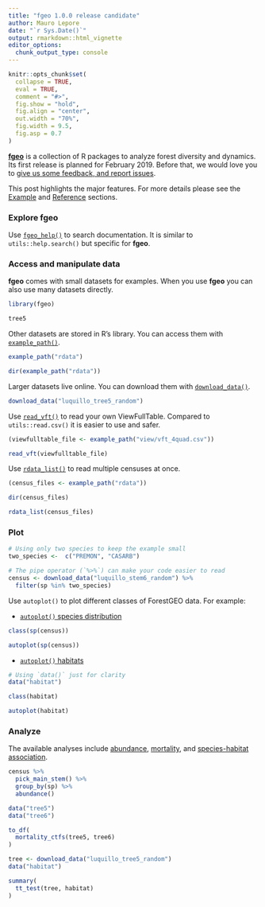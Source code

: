 ```yaml
---
title: "fgeo 1.0.0 release candidate"
author: Mauro Lepore
date: "`r Sys.Date()`"
output: rmarkdown::html_vignette
editor_options: 
  chunk_output_type: console
---
```


```r
knitr::opts_chunk$set(
  collapse = TRUE,
  eval = TRUE,
  comment = "#>",
  fig.show = "hold",
  fig.align = "center",
  out.width = "70%", 
  fig.width = 9.5, 
  fig.asp = 0.7
)
```

[__fgeo__](https://forestgeo.github.io/fgeo/index.html) is a collection of R packages to analyze forest diversity and dynamics. Its first release is planned for February 2019. Before that, we would love you to [give us some feedback, and report issues](https://github.com/forestgeo/fgeo/issues).

This post highlights the major features. For more details please see the [Example](https://forestgeo.github.io/fgeo/index.html#example) and [Reference](https://forestgeo.github.io/fgeo/articles/siteonly/reference.html) sections.

### Explore fgeo

Use [`fgeo_help()`](https://forestgeo.github.io/fgeo/reference/fgeo_help) to search documentation. It is similar to `utils::help.search()` but specific for __fgeo__.

### Access and manipulate data

__fgeo__ comes with small datasets for examples. When you use __fgeo__ you can also use many datasets directly.

```r
library(fgeo)

tree5
```

Other datasets are stored in R's library. You can access them with [`example_path()`](https://forestgeo.github.io/fgeo.x/reference/example_path).

```r
example_path("rdata")

dir(example_path("rdata"))
```

Larger datasets live online. You can download them with [`download_data()`](https://forestgeo.github.io/fgeo.x/reference/download_data).

```r
download_data("luquillo_tree5_random")
```

Use [`read_vft()`](https://forestgeo.github.io/fgeo.tool/reference/read_vft) to read your own ViewFullTable. Compared to `utils::read.csv()` it is easier to use and safer.

```r
(viewfulltable_file <- example_path("view/vft_4quad.csv"))

read_vft(viewfulltable_file)
```

Use [`rdata_list()`](https://forestgeo.github.io/fgeo.tool/reference/dir_list) to read multiple censuses at once.

```r
(census_files <- example_path("rdata"))

dir(census_files)

rdata_list(census_files)
```

### Plot

```r
# Using only two species to keep the example small
two_species <-  c("PREMON", "CASARB")

# The pipe operator (`%>%`) can make your code easier to read
census <- download_data("luquillo_stem6_random") %>% 
  filter(sp %in% two_species)
```

Use `autoplot()` to plot different classes of ForestGEO data. For example:

* [`autoplot()` species distribution](https://forestgeo.github.io/fgeo.plot/reference/autoplot.sp_elev)

```r
class(sp(census))

autoplot(sp(census))
```

* [`autoplot()` habitats](https://forestgeo.github.io/fgeo.plot/reference/autoplot.fgeo_habitat)

```r
# Using `data()` just for clarity
data("habitat")

class(habitat)

autoplot(habitat)
```

### Analyze

The available analyses include [abundance](https://forestgeo.github.io/fgeo.analyze/reference/abundance), [mortality](https://forestgeo.github.io/fgeo.analyze/reference/recruitment_ctfs), and [species-habitat association](https://forestgeo.github.io/fgeo.analyze/reference/tt_test).

```r
census %>% 
  pick_main_stem() %>% 
  group_by(sp) %>% 
  abundance()
```

```r
data("tree5")
data("tree6")

to_df(
  mortality_ctfs(tree5, tree6)
)
```

```r
tree <- download_data("luquillo_tree5_random")
data("habitat")

summary(
  tt_test(tree, habitat)
)
```

